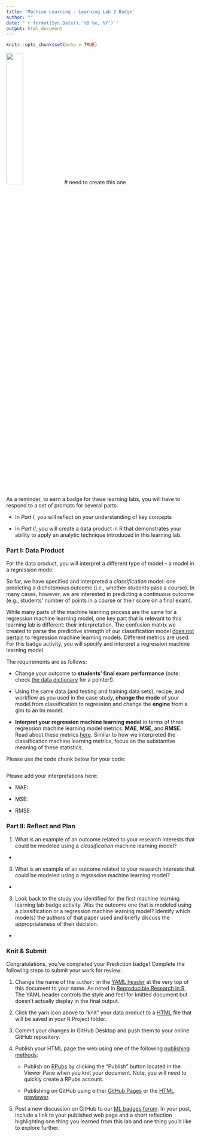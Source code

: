 ```yaml
---
title: 'Machine Learning - Learning Lab 2 Badge'
author: ""
date: "`r format(Sys.Date(),'%B %e, %Y')`"
output: html_document
---
```


```r
knitr::opts_chunk$set(echo = TRUE)
```

![](img/ML_I_Hx.jpg){width="30%"} \# need to create this one

As a reminder, to earn a badge for these learning labs, you will have to respond to a set of prompts for several parts:

-   In *Part I*, you will reflect on your understanding of key concepts

-   In *Part II*, you will create a data product in R that demonstrates your ability to apply an analytic technique introduced in this learning lab.

### Part I: Data Product

For the data product, you will interpret a different type of model -- a model in a *regression* mode.

So far, we have specified and interpreted a *classification* model: one predicting a dichotomous outcome (i.e., whether students pass a course). In many cases, however, we are interested in predicting a continuous outcome (e.g., students' number of points in a course or their score on a final exam).

While many parts of the machine learning process are the same for a regression machine learning model, one key part that is relevant to this learning lab is different: their interpretation. The confusion matrix we created to parse the predictive strength of our classification model [does not pertain]{.underline} to regression machine learning models. Different metrics are used. For this badge activity, you will specify and interpret a regression machine learning model.

The requirements are as follows:

-   Change your outcome to **students' final exam performance** (note: check [the data dictionary](https://analyse.kmi.open.ac.uk/open_dataset) for a pointer!).

-   Using the same data (and testing and training data sets), recipe, and workflow as you used in the case study, **change the mode** of your model from classification to regression and change the **engine** from a glm to an lm model.

-   **Interpret your regression machine learning model** in terms of three regression machine learning model metrics: **MAE**, **MSE**, and **RMSE**. Read about these metrics [here](https://bradleyboehmke.github.io/HOML/process.html#model-eval). Similar to how we interpreted the classification machine learning metrics, focus on the substantive meaning of these statistics.

Please use the code chunk below for your code:

```r

```

Please add your interpretations here:

-   MAE:

-   MSE:

-   RMSE:

### Part II: Reflect and Plan

1.  What is an example of an outcome related to your research interests that could be modeled using a *classification* machine learning model?

-   

3.  What is an example of an outcome related to your research interests that could be modeled using a *regression* machine learning model?

-   

3.  Look back to the study you identified for the first machine learning learning lab badge activity. Was the outcome one that is modeled using a classification or a regression machine learning model? Identify which mode(s) the authors of that paper used and briefly discuss the appropriateness of their decision.

-   

### Knit & Submit

Congratulations, you've completed your Prediction badge! Complete the following steps to submit your work for review:

1.  Change the name of the `author:` in the [YAML header](https://monashdatafluency.github.io/r-rep-res/yaml-header.html) at the very top of this document to your name. As noted in [Reproducible Research in R](https://monashdatafluency.github.io/r-rep-res/index.html), The YAML header controls the style and feel for knitted document but doesn't actually display in the final output.

2.  Click the yarn icon above to "knit" your data product to a [HTML](https://bookdown.org/yihui/rmarkdown/html-document.html) file that will be saved in your R Project folder.

3.  Commit your changes in GitHub Desktop and push them to your online GitHub repository.

4.  Publish your HTML page the web using one of the following [publishing methods](https://rpubs.com/cathydatascience/518692):

    -   Publish on [RPubs](https://rpubs.com) by clicking the "Publish" button located in the Viewer Pane when you knit your document. Note, you will need to quickly create a RPubs account.

    -   Publishing on GitHub using either [GitHub Pages](https://pages.github.com) or the [HTML previewer](http://htmlpreview.github.io).

5.  Post a new discussion on GitHub to our [ML badges forum](https://github.com/orgs/laser-institute/teams/machine-learning/discussions/2). In your post, include a link to your published web page and a short reflection highlighting one thing you learned from this lab and one thing you'd like to explore further.
